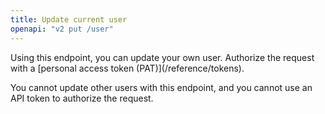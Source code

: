 ```yaml
---
title: Update current user
openapi: "v2 put /user"
---
```


<Warning>
Using this endpoint, you can update your own user. Authorize the request with a [personal access token (PAT)](/reference/tokens).

You cannot update other users with this endpoint, and you cannot use an API token to authorize the request.
</Warning>
